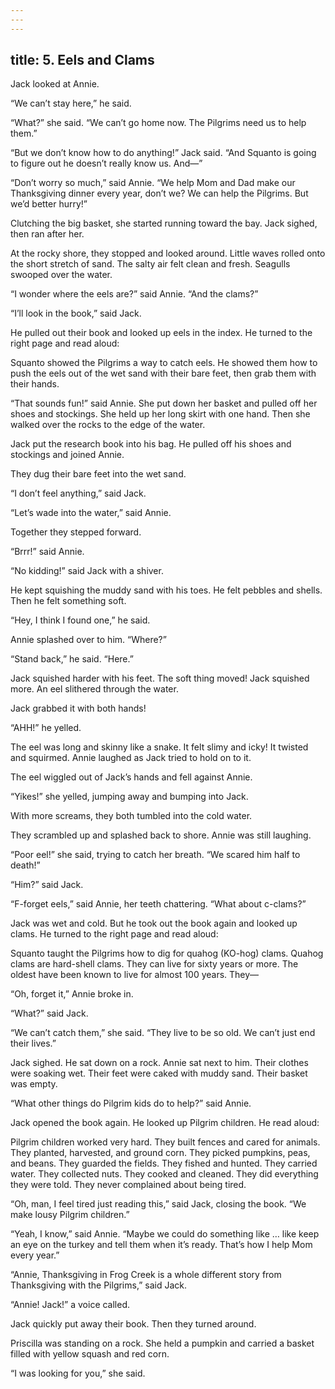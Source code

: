 ```yaml
---
---
---
```

title: 5. Eels and Clams
---



Jack looked at Annie.

“We can’t stay here,” he said.

“What?” she said. “We can’t go home now. The Pilgrims need us to help them.”

“But we don’t know how to do anything!” Jack said. “And Squanto is going to figure out he doesn’t really know us. And—”

“Don’t worry so much,” said Annie. “We help Mom and Dad make our Thanksgiving dinner every year, don’t we? We can help the Pilgrims. But we’d better hurry!”

Clutching the big basket, she started running toward the bay. Jack sighed, then ran after her.

At the rocky shore, they stopped and looked around. Little waves rolled onto the short stretch of sand. The salty air felt clean and fresh. Seagulls swooped over the water.

“I wonder where the eels are?” said Annie. “And the clams?”

“I’ll look in the book,” said Jack.

He pulled out their book and looked up eels in the index. He turned to the right page and read aloud:

Squanto showed the Pilgrims a way to catch eels. He showed them how to push the eels out of the wet sand with their bare feet, then grab them with their hands.



“That sounds fun!” said Annie. She put down her basket and pulled off her shoes and stockings. She held up her long skirt with one hand. Then she walked over the rocks to the edge of the water.

Jack put the research book into his bag. He pulled off his shoes and stockings and joined Annie.

They dug their bare feet into the wet sand.

“I don’t feel anything,” said Jack.

“Let’s wade into the water,” said Annie.

Together they stepped forward.

“Brrr!” said Annie.

“No kidding!” said Jack with a shiver.

He kept squishing the muddy sand with his toes. He felt pebbles and shells. Then he felt something soft.

“Hey, I think I found one,” he said.

Annie splashed over to him. “Where?”

“Stand back,” he said. “Here.”

Jack squished harder with his feet. The soft thing moved! Jack squished more. An eel slithered through the water.

Jack grabbed it with both hands!

“AHH!” he yelled.



The eel was long and skinny like a snake. It felt slimy and icky! It twisted and squirmed. Annie laughed as Jack tried to hold on to it.

The eel wiggled out of Jack’s hands and fell against Annie.

“Yikes!” she yelled, jumping away and bumping into Jack.

With more screams, they both tumbled into the cold water.

They scrambled up and splashed back to shore. Annie was still laughing.

“Poor eel!” she said, trying to catch her breath. “We scared him half to death!”

“Him?” said Jack.

“F-forget eels,” said Annie, her teeth chattering. “What about c-clams?”

Jack was wet and cold. But he took out the book again and looked up clams. He turned to the right page and read aloud:

Squanto taught the Pilgrims how to dig for quahog (KO-hog) clams. Quahog clams are hard-shell clams. They can live for sixty years or more. The oldest have been known to live for almost 100 years. They—



“Oh, forget it,” Annie broke in.

“What?” said Jack.

“We can’t catch them,” she said. “They live to be so old. We can’t just end their lives.”

Jack sighed. He sat down on a rock. Annie sat next to him. Their clothes were soaking wet. Their feet were caked with muddy sand. Their basket was empty.

“What other things do Pilgrim kids do to help?” said Annie.

Jack opened the book again. He looked up Pilgrim children. He read aloud:

Pilgrim children worked very hard. They built fences and cared for animals. They planted, harvested, and ground corn. They picked pumpkins, peas, and beans. They guarded the fields. They fished and hunted. They carried water. They collected nuts. They cooked and cleaned. They did everything they were told. They never complained about being tired.



“Oh, man, I feel tired just reading this,” said Jack, closing the book. “We make lousy Pilgrim children.”

“Yeah, I know,” said Annie. “Maybe we could do something like … like keep an eye on the turkey and tell them when it’s ready. That’s how I help Mom every year.”

“Annie, Thanksgiving in Frog Creek is a whole different story from Thanksgiving with the Pilgrims,” said Jack.

“Annie! Jack!” a voice called.

Jack quickly put away their book. Then they turned around.

Priscilla was standing on a rock. She held a pumpkin and carried a basket filled with yellow squash and red corn.

“I was looking for you,” she said.